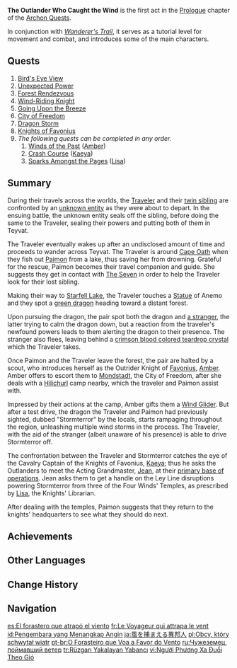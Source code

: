 {{Act Infobox
|image          = Story Card Prologue Act I.png
|type           = Archon
|chapter        = Prologue
|actNum         = I
|region         = Mondstadt
|next           = For a Tomorrow Without Tears
|archonQuestReq = [[Wanderer's Trail]]
|rep            = Mondstadt
|repAmt         = 100
|repOrder       = 101
}}
'''The Outlander Who Caught the Wind''' is the first act in the [[Prologue]] chapter of the [[Archon Quest]]s.

In conjunction with ''[[Wanderer's Trail]]'', it serves as a tutorial level for movement and combat, and introduces some of the main characters.

==Quests==
#[[Bird's Eye View]]
#[[Unexpected Power]]
#[[Forest Rendezvous]]
#[[Wind-Riding Knight]]
#[[Going Upon the Breeze]]
#[[City of Freedom]]
#[[Dragon Storm]]
#[[Knights of Favonius (Quest)|Knights of Favonius]]
#''The following quests can be completed in any order.''
##[[Winds of the Past]] ([[Amber]])
##[[Crash Course]] ([[Kaeya]])
##[[Sparks Amongst the Pages]] ([[Lisa]])

==Summary==
During their travels across the worlds, the [[Traveler]] and their [[Traveler's Sibling|twin sibling]] are confronted by an [[Unknown God|unknown entity]] as they were about to depart. In the ensuing battle, the unknown entity seals off the sibling, before doing the same to the Traveler, sealing their powers and putting both of them in Teyvat.

The Traveler eventually wakes up after an undisclosed amount of time and proceeds to wander across Teyvat. The Traveler is around [[Cape Oath]] when they fish out [[Paimon]] from a lake, thus saving her from drowning. Grateful for the rescue, Paimon becomes their travel companion and guide. She suggests they get in contact with [[The Seven]] in order to help the Traveler look for their lost sibling.

Making their way to [[Starfell Lake]], the Traveler touches a [[Statue of The Seven|Statue]] of Anemo and they spot a [[Dvalin|green dragon]] heading toward a distant forest.

Upon pursuing the dragon, the pair spot both the dragon and [[Venti|a stranger]], the latter trying to calm the dragon down, but a reaction from the traveler's newfound powers leads to them alerting the dragon to their presence. The stranger also flees, leaving behind a [[Teardrop Crystal|crimson blood colored teardrop crystal]] which the Traveler takes.

Once Paimon and the Traveler leave the forest, the pair are halted by a scout, who introduces herself as the Outrider Knight of [[Knights of Favonius|Favonius]], [[Amber]]. Amber offers to escort them to [[Mondstadt]], the City of Freedom, after she deals with a [[Hilichurl]] camp nearby, which the traveler and Paimon assist with.

Impressed by their actions at the camp, Amber gifts them a [[Wind Glider]]. But after a test drive, the dragon the Traveler and Paimon had previously sighted, dubbed "Stormterror" by the locals, starts rampaging throughout the region, unleashing multiple wind storms in the process. The Traveler, with the aid of the stranger (albeit unaware of his presence) is able to drive Stormterror off.

The confrontation between the Traveler and Stormterror catches the eye of the Cavalry Captain of the Knights of Favonius, [[Kaeya]]; thus he asks the Outlanders to meet the Acting Grandmaster, [[Jean]], at their [[Knights of Favonius Headquarters|primary base of operations]]. Jean asks them to get a handle on the Ley Line disruptions powering Stormterror from three of the Four Winds' Temples, as prescribed by [[Lisa]], the Knights' Librarian.

After dealing with the temples, Paimon suggests that they return to the knights' headquarters to see what they should do next.

==Achievements==
{{Achievement Topic Table|quest=The Outlander Who Caught the Wind}}

==Other Languages==
{{Other Languages
|en      = The Outlander Who Caught the Wind
|zhs     = 捕风的异乡人
|zhs_rm  = Bǔfēng de Yìxiāngrén
|zht     = 捕風的異鄉人
|zht_rm  = Bǔfēng de Yìxiāngrén
|zh_tl   = The Foreigner Who Catches the Wind
|ja      = 風を捕まえる異邦人
|ja_rm   = Kaze wo Tsukamaeru Ihoujin{{Assumed}}
|ja_tl   = The Foreigner Who Catches the Wind
|ko      = 바람 잡는 {{tt|이방인|異邦人}}
|ko_rm   = Baram Japneun Ibang'in
|ko_tl   = The Foreigner Who Catches the Wind
|es      = El forastero que atrapó el viento
|es_tl   = The Foreigner Who Caught the Wind
|fr      = Le voyageur qui attrapa le vent
|fr_tl   = The Traveler Who Caught the Wind
|ru      = Чужеземец, поймавший ветер
|ru_tl   = The Foreigner Who Caught the Wind
|th      = คนแปลกหน้าผู้มากับสายลม
|th_rm   = Khon plaek na phu ma kap sailom
|th_tl   = The Stranger Coming With the Wind
|vi      = Người phương xa đuổi theo gió
|vi_tl   = The Foreigner Chasing the Wind
|de      = Der Fremde, der den Wind fing
|de_tl   = The Foreigner Who Caught the Wind
|id      = Pengembara yang Menangkap Angin
|id_tl   = The Traveler Who Caught the Wind
|pt      = O Forasteiro que Voa a Favor do Vento
|pt_tl   = The Outlander Who Flies in Favor of the Wind
|tr      = Rüzgarı Yakalayan Yabancı
|tr_tl   = 
|it      = {{MC|m=Lo straniero|f=La straniera}} che catturò il vento
|it_tl   = The Foreigner Who Caught the Wind
}}

==Change History==
{{Change History|1.0}}

==Navigation==
{{Archon Quest Navbox|chapter=Prologue}}

[[es:El forastero que atrapó el viento]]
[[fr:Le Voyageur qui attrapa le vent]]
[[id:Pengembara yang Menangkap Angin]]
[[ja:風を捕まえる異邦人]]
[[pl:Obcy, który schwytał wiatr]]
[[pt-br:O Forasteiro que Voa a Favor do Vento]]
[[ru:Чужеземец, поймавший ветер]]
[[tr:Rüzgarı Yakalayan Yabancı]]
[[vi:Người Phương Xa Đuổi Theo Gió]]